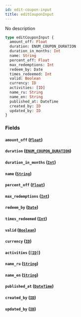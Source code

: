 ```yaml
---
id: edit-coupon-input
title: editCouponInput
---
```


No description

```graphql
type editCouponInput {
  amount_off: Float
  duration: ENUM_COUPON_DURATION
  duration_in_months: Int
  name: String
  percent_off: Float
  max_redemptions: Int
  redeem_by: Date
  times_redeemed: Int
  valid: Boolean
  currency: ID
  activities: [ID]
  name_ru: String
  name_en: String
  published_at: DateTime
  created_by: ID
  updated_by: ID
}
```

### Fields

#### `amount_off` ([`Float`](/v1/scalars/float))

#### `duration` ([`ENUM_COUPON_DURATION`](/v1/enums/enum-coupon-duration))

#### `duration_in_months` ([`Int`](/v1/scalars/int))

#### `name` ([`String`](/v1/scalars/string))

#### `percent_off` ([`Float`](/v1/scalars/float))

#### `max_redemptions` ([`Int`](/v1/scalars/int))

#### `redeem_by` ([`Date`](/v1/scalars/date))

#### `times_redeemed` ([`Int`](/v1/scalars/int))

#### `valid` ([`Boolean`](/v1/scalars/boolean))

#### `currency` ([`ID`](/v1/scalars/id))

#### `activities` ([`[ID]`](/v1/scalars/id))

#### `name_ru` ([`String`](/v1/scalars/string))

#### `name_en` ([`String`](/v1/scalars/string))

#### `published_at` ([`DateTime`](/v1/scalars/date-time))

#### `created_by` ([`ID`](/v1/scalars/id))

#### `updated_by` ([`ID`](/v1/scalars/id))

